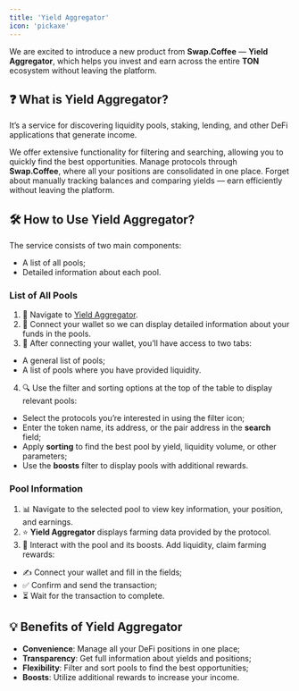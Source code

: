 ```yaml
---
title: 'Yield Aggregator'
icon: 'pickaxe'
---
```



We are excited to introduce a new product from **Swap.Coffee** — **Yield Aggregator**, which helps you invest and earn across the entire **TON** ecosystem without leaving the platform.

## ❓ What is Yield Aggregator?

It’s a service for discovering liquidity pools, staking, lending, and other DeFi applications that generate income.

We offer extensive functionality for filtering and searching, allowing you to quickly find the best opportunities. Manage protocols through **Swap.Coffee**, where all your positions are consolidated in one place. Forget about manually tracking balances and comparing yields — earn efficiently without leaving the platform.

## 🛠️ How to Use Yield Aggregator?

The service consists of two main components:

- A list of all pools;
- Detailed information about each pool.

### List of All Pools

1. 🔗 Navigate to [Yield Aggregator](https://swap.coffee/earn).
2. 👛 Connect your wallet so we can display detailed information about your funds in the pools.
3. 📑 After connecting your wallet, you’ll have access to two tabs:
 - A general list of pools;
 - A list of pools where you have provided liquidity.
4. 🔍 Use the filter and sorting options at the top of the table to display relevant pools:
 - Select the protocols you’re interested in using the filter icon;
 - Enter the token name, its address, or the pair address in the **search** field;
 - Apply **sorting** to find the best pool by yield, liquidity volume, or other parameters;
 - Use the **boosts** filter to display pools with additional rewards.

### Pool Information

1. 📊 Navigate to the selected pool to view key information, your position, and earnings.
2. ⭐ **Yield Aggregator** displays farming data provided by the protocol.
3. 🚀 Interact with the pool and its boosts. Add liquidity, claim farming rewards:
 - ✍️ Connect your wallet and fill in the fields;
 - ✅ Confirm and send the transaction;
 - ⏳ Wait for the transaction to complete.

## 💡 Benefits of Yield Aggregator

- **Convenience**: Manage all your DeFi positions in one place;
- **Transparency**: Get full information about yields and positions;
- **Flexibility**: Filter and sort pools to find the best opportunities;
- **Boosts**: Utilize additional rewards to increase your income.
